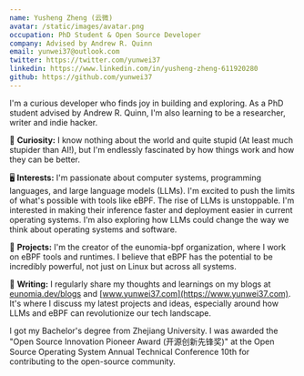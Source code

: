 ```yaml
---
name: Yusheng Zheng (云微)
avatar: /static/images/avatar.png
occupation: PhD Student & Open Source Developer
company: Advised by Andrew R. Quinn
email: yunwei37@outlook.com
twitter: https://twitter.com/yunwei37
linkedin: https://www.linkedin.com/in/yusheng-zheng-611920280
github: https://github.com/yunwei37
---
```


I'm a curious developer who finds joy in building and exploring. As a PhD student advised by Andrew R. Quinn, I'm also learning to be a researcher, writer and indie hacker.

🚀 **Curiosity:** I know nothing about the world and quite stupid (At least much stupider than AI!), but I'm endlessly fascinated by how things work and how they can be better.

🖥 **Interests:** I'm passionate about computer systems, programming languages, and large language models (LLMs). I'm excited to push the limits of what's possible with tools like eBPF. The rise of LLMs is unstoppable. I'm interested in making their inference faster and deployment easier in current operating systems. I'm also exploring how LLMs could change the way we think about operating systems and software.

🌟 **Projects:** I'm the creator of the eunomia-bpf organization, where I work on eBPF tools and runtimes. I believe that eBPF has the potential to be incredibly powerful, not just on Linux but across all systems.

📝 **Writing:** I regularly share my thoughts and learnings on my blogs at [eunomia.dev/blogs](https://eunomia.dev/blogs) and [www.yunwei37.com](https://www.yunwei37.com). It's where I discuss my latest projects and ideas, especially around how LLMs and eBPF can revolutionize our tech landscape.

I got my Bachelor's degree from Zhejiang University. I was awarded the "Open Source Innovation Pioneer Award (开源创新先锋奖)" at the Open Source Operating System Annual Technical Conference 10th for contributing to the open-source community.
